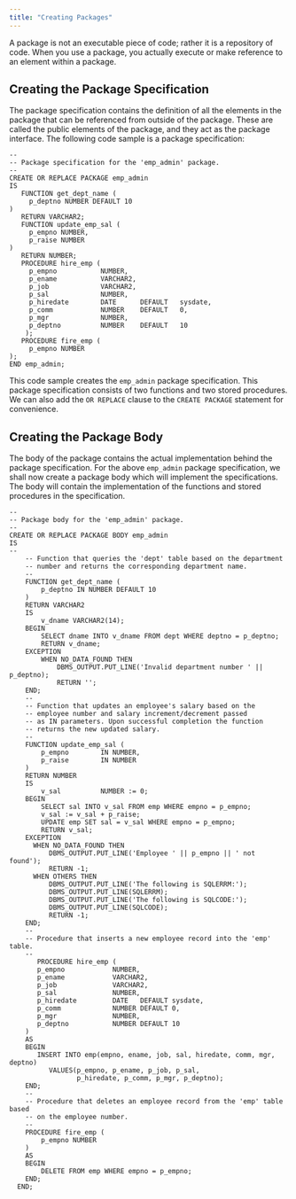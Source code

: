 ```yaml
---
title: "Creating Packages"
---
```


A package is not an executable piece of code; rather it is a repository of code. When you use a package, you actually execute or make reference to an element within a package.

## Creating the Package Specification

The package specification contains the definition of all the elements in the package that can be referenced from outside of the package. These are called the public elements of the package, and they act as the package interface. The following code sample is a package specification:

``` text
--
-- Package specification for the 'emp_admin' package.
--
CREATE OR REPLACE PACKAGE emp_admin
IS
   FUNCTION get_dept_name (
     p_deptno NUMBER DEFAULT 10
)
   RETURN VARCHAR2;
   FUNCTION update_emp_sal (
     p_empno NUMBER,
     p_raise NUMBER
)
   RETURN NUMBER;
   PROCEDURE hire_emp (
     p_empno           NUMBER,
     p_ename           VARCHAR2,
     p_job             VARCHAR2,
     p_sal             NUMBER,
     p_hiredate        DATE      DEFAULT   sysdate,
     p_comm            NUMBER    DEFAULT   0,
     p_mgr             NUMBER,
     p_deptno          NUMBER    DEFAULT   10
    );
   PROCEDURE fire_emp (
     p_empno NUMBER
);
END emp_admin;
```

This code sample creates the `emp_admin` package specification. This package specification consists of two functions and two stored procedures. We can also add the `OR REPLACE` clause to the `CREATE PACKAGE` statement for convenience.

## Creating the Package Body

The body of the package contains the actual implementation behind the package specification. For the above `emp_admin` package specification, we shall now create a package body which will implement the specifications. The body will contain the implementation of the functions and stored procedures in the specification.

``` text
--
-- Package body for the 'emp_admin' package.
--
CREATE OR REPLACE PACKAGE BODY emp_admin
IS
--
    -- Function that queries the 'dept' table based on the department
    -- number and returns the corresponding department name.
    --
    FUNCTION get_dept_name (
        p_deptno IN NUMBER DEFAULT 10
    )
    RETURN VARCHAR2
    IS
        v_dname VARCHAR2(14);
    BEGIN
        SELECT dname INTO v_dname FROM dept WHERE deptno = p_deptno;
        RETURN v_dname;
    EXCEPTION
        WHEN NO_DATA_FOUND THEN
            DBMS_OUTPUT.PUT_LINE('Invalid department number ' || p_deptno);
            RETURN '';
    END;
    --
    -- Function that updates an employee's salary based on the
    -- employee number and salary increment/decrement passed
    -- as IN parameters. Upon successful completion the function
    -- returns the new updated salary.
    --
    FUNCTION update_emp_sal (
        p_empno        IN NUMBER,
        p_raise        IN NUMBER
    )
    RETURN NUMBER
    IS
        v_sal          NUMBER := 0;
    BEGIN
        SELECT sal INTO v_sal FROM emp WHERE empno = p_empno;
        v_sal := v_sal + p_raise;
        UPDATE emp SET sal = v_sal WHERE empno = p_empno;
        RETURN v_sal;
    EXCEPTION
      WHEN NO_DATA_FOUND THEN
          DBMS_OUTPUT.PUT_LINE('Employee ' || p_empno || ' not found');
          RETURN -1;
      WHEN OTHERS THEN
          DBMS_OUTPUT.PUT_LINE('The following is SQLERRM:');
          DBMS_OUTPUT.PUT_LINE(SQLERRM);
          DBMS_OUTPUT.PUT_LINE('The following is SQLCODE:');
          DBMS_OUTPUT.PUT_LINE(SQLCODE);
          RETURN -1;
    END;
    --
    -- Procedure that inserts a new employee record into the 'emp' table.
    --
       PROCEDURE hire_emp (
       p_empno            NUMBER,
       p_ename            VARCHAR2,
       p_job              VARCHAR2,
       p_sal              NUMBER,
       p_hiredate         DATE   DEFAULT sysdate,
       p_comm             NUMBER DEFAULT 0,
       p_mgr              NUMBER,
       p_deptno           NUMBER DEFAULT 10
    )
    AS
    BEGIN
       INSERT INTO emp(empno, ename, job, sal, hiredate, comm, mgr, deptno)
          VALUES(p_empno, p_ename, p_job, p_sal,
                 p_hiredate, p_comm, p_mgr, p_deptno);
    END;
    --
    -- Procedure that deletes an employee record from the 'emp' table based
    -- on the employee number.
    --
    PROCEDURE fire_emp (
        p_empno NUMBER
    )
    AS
    BEGIN
        DELETE FROM emp WHERE empno = p_empno;
    END;
  END;
```
